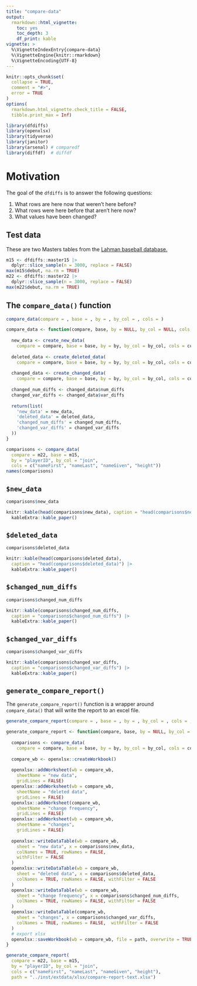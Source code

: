 ```yaml
---
title: "compare-data"
output: 
  rmarkdown::html_vignette:
    toc: yes
    toc_depth: 3
    df_print: kable
vignette: >
  %\VignetteIndexEntry{compare-data}
  %\VignetteEngine{knitr::rmarkdown}
  %\VignetteEncoding{UTF-8}
---
```


```r
knitr::opts_chunk$set(
  collapse = TRUE,
  comment = "#>", 
  error = TRUE
)
options(
  rmarkdown.html_vignette.check_title = FALSE,
  tibble.print_max = Inf)
```

```r
library(dfdiffs)
library(openxlsx)
library(tidyverse)
library(janitor) 
library(arsenal) # comparedf
library(diffdf)  # diffdf
```


# Motivation

The goal of the `dfdiffs` is to answer the following questions: 

1. What rows are here now that weren't here before?  
2. What rows were here before that aren't here now?   
3. What values have been changed?

## Test data 

These are two Masters tables from the [Lahman baseball database.](https://www.seanlahman.com/baseball-archive/statistics/) 

```r
m15 <- dfdiffs::master15 |> 
  dplyr::slice_sample(n = 3000, replace = FALSE)
max(m15$debut, na.rm = TRUE)
m22 <- dfdiffs::master22 |> 
  dplyr::slice_sample(n = 3000, replace = FALSE)
max(m22$debut, na.rm = TRUE)
```

## The `compare_data()` function 

```r
compare_data(compare = , base = , by = , by_col = , cols = )
```

```r
compare_data <- function(compare, base, by = NULL, by_col = NULL, cols = NULL) {
  
  new_data <- create_new_data(
    compare = compare, base = base, by = by, by_col = by_col, cols = cols)
  
  deleted_data <- create_deleted_data(
    compare = compare, base = base, by = by, by_col = by_col, cols = cols)
  
  changed_data <- create_changed_data(
    compare = compare, base = base, by = by, by_col = by_col, cols = cols)
  
  changed_num_diffs <- changed_data$num_diffs
  changed_var_diffs <- changed_data$var_diffs
  
  return(list(
    'new_data' = new_data,
    'deleted_data' = deleted_data,
    'changed_num_diffs' = changed_num_diffs,
    'changed_var_diffs' = changed_var_diffs
  ))
}
```

```r
comparisons <- compare_data(
  compare = m22, base = m15, 
  by = "playerID", by_col = "join", 
  cols = c("nameFirst", "nameLast", "nameGiven", "height"))
names(comparisons)
```


## `$new_data`

```r
comparisons$new_data
```

```r
knitr::kable(head(comparisons$new_data), caption = "head(comparisons$new_data)") |> 
  kableExtra::kable_paper()
```


## `$deleted_data`

```r
comparisons$deleted_data
```

```r
knitr::kable(head(comparisons$deleted_data), 
  caption = "head(comparisons$deleted_data)") |> 
  kableExtra::kable_paper()
```


## `$changed_num_diffs`

```r
comparisons$changed_num_diffs
```

```r
knitr::kable(comparisons$changed_num_diffs, 
  caption = "comparisons$changed_num_diffs") |> 
  kableExtra::kable_paper()
```


## `$changed_var_diffs`

```r
comparisons$changed_var_diffs
```

```r
knitr::kable(comparisons$changed_var_diffs, 
  caption = "comparisons$changed_var_diffs") |> 
  kableExtra::kable_paper()
```


## `generate_compare_report()`

The `generate_compare_report()` function is a wrapper around `compare_data()` that will write the report to an excel file. 

```r
generate_compare_report(compare = , base = , by = , by_col = , cols = , path = )
```


```r
generate_compare_report <- function(compare, base, by = NULL, by_col = NULL, cols = NULL, path) {
  
  comparisons <- compare_data(
    compare = compare, base = base, by = by, by_col = by_col, cols = cols)
  
  compare_wb <- openxlsx::createWorkbook()
  
  openxlsx::addWorksheet(wb = compare_wb,
    sheetName = "new data",
    gridLines = FALSE)
  openxlsx::addWorksheet(wb = compare_wb,
    sheetName = "deleted data",
    gridLines = FALSE)
  openxlsx::addWorksheet(compare_wb,
    sheetName = "change frequency",
    gridLines = FALSE)
  openxlsx::addWorksheet(wb = compare_wb,
    sheetName = "changes",
    gridLines = FALSE)
  
  openxlsx::writeDataTable(wb = compare_wb,
    sheet = "new data", x = comparisons$new_data, 
    colNames = TRUE, rowNames = FALSE, 
    withFilter = FALSE
  )
  openxlsx::writeDataTable(wb = compare_wb, 
    sheet = "deleted data", x = comparisons$deleted_data, 
    colNames = TRUE, rowNames = FALSE, withFilter = FALSE
  )
  openxlsx::writeDataTable(wb = compare_wb,
    sheet = "change frequency", x = comparisons$changed_num_diffs, 
    colNames = TRUE, rowNames = FALSE, withFilter = FALSE
  )
  openxlsx::writeDataTable(compare_wb,
    sheet = "changes", x = comparisons$changed_var_diffs, 
    colNames = TRUE, rowNames = FALSE,  withFilter = FALSE
  )
  # export xlsx 
  openxlsx::saveWorkbook(wb = compare_wb, file = path, overwrite = TRUE)
}
```

```r
generate_compare_report(
  compare = m22, base = m15, 
  by = "playerID", by_col = "join", 
  cols = c("nameFirst", "nameLast", "nameGiven", "height"), 
  path = "../inst/extdata/xlsx/compare-report-text.xlsx")
```

